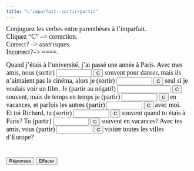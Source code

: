 ```yaml
---
title: "L'imparfait--sortir/partir"
---
```


<p align=left><font face="Garamond" size="4">Conjuguez les verbes entre 
   parenthèses à l'imparfait.<br>
   Cliquez "C" --&gt; correction.<br>
   Correct? --&gt; *astérisques*. <br>
   Incorrect?--&gt; ====.<br>
   </font>
</p>
<form action="" method=post>
   <font face="Garamond" size="4">Quand j'étais à l'université, j'ai 
   passé une année à Paris. Avec mes amis, nous (sortir) 
   <input size=9 name=item1>
   <input onClick="dasher(form.item1, 'sortions')" type=button value=C name=Button>
   souvent pour danser, mais ils n'aimaient pas le cinéma, alors je 
   (sortir) 
   <input size=9 name=item2>
   <input onClick="dasher(form.item2, 'sortais')" type=button value=C name=Button>
   seul si je voulais voir un film. Je (partir au négatif) 
   <input size=15 
      name=item3>
   <input onClick="dasher(form.item3, 'ne partais pas')" type=button value=C name=Button>
   souvent, mais de temps en temps je (partir) 
   <input size=9 name=item4>
   <input onClick="dasher(form.item4, 'partais')" type=button value=C name=Button>
   en vacances, et parfois les autres (partir) 
   <input size=9 name=item5>
   <input onClick="dasher(form.item5, 'partaient')" type=button value=C name=Button>
   avec moi. <br>
   Et toi Richard, tu (sortir) 
   <input size=9 name=item6>
   <input onClick="dasher(form.item6, 'sortais')" type=button value=C name=Button>
   souvent quand tu étais à Paris? Tu (partir) 
   <input size=9 name=item7>
   <input onClick="dasher(form.item7, 'partais')" type=button value=C name=Button>
   souvent en vacances? Avec tes amis, vous (partir) 
   <input size=9 
      name=item8>
   <input onClick="dasher(form.item8, 'partiez')" type=button value=C name=Button>
   visiter toutes les villes d'Europe? <br>
   <br>
   <br>
   <input onClick="form.item1.value='sortions';form.item2.value='sortais';form.item3.value='ne partais pas';form.item4.value='partais';form.item5.value='partaient';form.item6.value='sortais';form.item7.value='partais';form.item8.value='partiez';" type=button value="Réponses" name=Button>
   <input onClick="form.item1.value='';form.item2.value='';form.item3.value='';form.item4.value='';form.item5.value='';form.item6.value='';form.item7.value='';form.item8.value='';" type=button value="Effacer" name=Button>
   </font> 
</form>
<SCRIPT Language="JavaScript">
//  This code is based on George Mitrevski's original CLOZE code.  
//  Dennie Hoopingarner modified it to provide more detailed feedback about the user's responses, 
//  in a manner similar to the Dasher program.
//  You are welcome to use and modify this code, but please give credit where credit is due. 
//  Dennie Hoopingarner, Michigan State University  hooping4@msu.edu
//  Content by: Alison Murray Levine, University of Virginia, alevine@virginia.edu, 
function dasher(Student, Correct) {
var studentAnswer = Student.value;
var correctAnswer = Correct;
result = ""
for (var c = 0; c< correctAnswer.length; c ++) {
	var CorrectX = correctAnswer.charAt(c);
	var StudentX = studentAnswer.charAt(c);
	if (CorrectX == StudentX) {
	result = result + CorrectX;
	}
	else {
	result = result +  "=";
	}
}
Student.value = result;
    if (studentAnswer == correctAnswer){
    Student.value = "*" + studentAnswer + "*";
    }
}

<!-- done hiding --></SCRIPT>